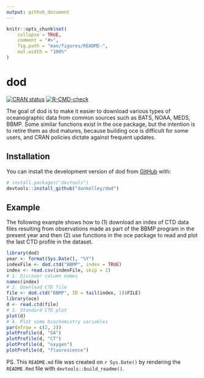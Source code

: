 ```yaml
---
output: github_document
---
```


<!-- README.md is generated from README.Rmd. Please edit that file -->

```r
knitr::opts_chunk$set(
    collapse = TRUE,
    comment = "#>",
    fig.path = "man/figures/README-",
    out.width = "100%"
)
```

# dod

<!-- badges: start -->
[![CRAN status](https://www.r-pkg.org/badges/version/dod)](https://CRAN.R-project.org/package=dod)
[![R-CMD-check](https://github.com/dankelley/dod/actions/workflows/R-CMD-check.yaml/badge.svg)](https://github.com/dankelley/dod/actions/workflows/R-CMD-check.yaml)
<!-- badges: end -->

The goal of dod is to make it easier to download various types of oceanographic
data from common sources such as BATS, NOAA, MEDS, BBMP. Some similar functions
exist in the oce package, but the intention is to retire them as dod matures,
because building oce is difficult for some users, and CRAN policies dictate
against frequent updates.

## Installation

You can install the development version of dod from [GitHub](https://github.com/) with:

``` r
# install.packages("devtools")
devtools::install_github("dankelley/dod")
```

## Example

The following example shows how to (1) download an index of CTD data files
resulting from observations made as part of the BBMP program in the present
year and then (2) use functions in the oce package to read and plot the last
CTD profile in the dataset.

```r
library(dod)
year <- format(Sys.Date(), "%Y")
indexFile <- dod.ctd("BBMP", index = TRUE)
index <- read.csv(indexFile, skip = 2)
# 1. Discover column names
names(index)
# 2. Download CTD file
file <- dod.ctd("BBMP", ID = tail(index, 1)$FILE)
library(oce)
d <- read.ctd(file)
# 3. Standard CTD plot
plot(d)
# 4. Plot some biochemistry variables
par(mfrow = c(2, 2))
plotProfile(d, "SA")
plotProfile(d, "CT")
plotProfile(d, "oxygen")
plotProfile(d, "fluorescence")
```

PS. This `README.md` file was created on `r Sys.Date()` by rendering the
`README.Rmd` file with `devtools::build_readme()`.
